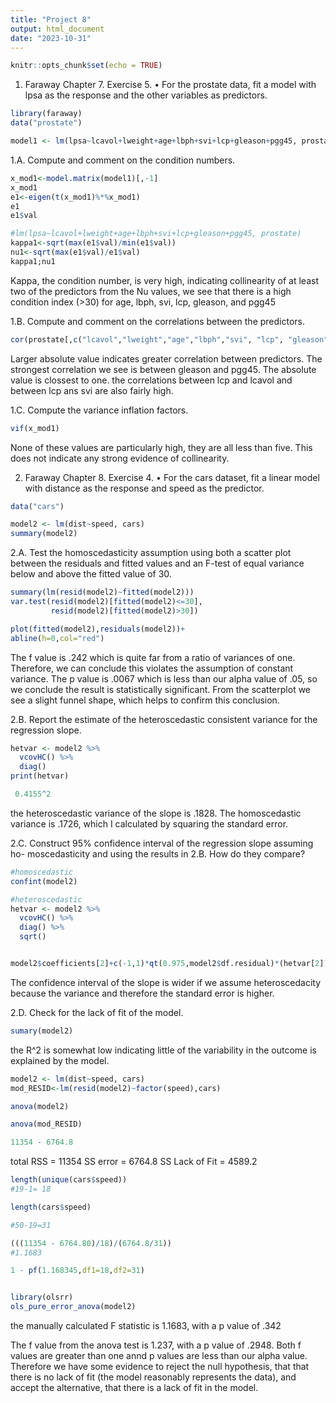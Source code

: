 ```yaml
---
title: "Project 8"
output: html_document
date: "2023-10-31"
---
```


```r
knitr::opts_chunk$set(echo = TRUE)
```

1. Faraway Chapter 7. Exercise 5.
• For the prostate data, fit a model with lpsa as the response and the other variables
as predictors.

```r
library(faraway)
data("prostate")
```

```r
model1 <- lm(lpsa~lcavol+lweight+age+lbph+svi+lcp+gleason+pgg45, prostate)
```

1.A. Compute and comment on the condition numbers.
```r
x_mod1<-model.matrix(model1)[,-1] 
x_mod1
e1<-eigen(t(x_mod1)%*%x_mod1)
e1
e1$val
```


```r
#lm(lpsa~lcavol+lweight+age+lbph+svi+lcp+gleason+pgg45, prostate)
kappa1<-sqrt(max(e1$val)/min(e1$val))
nu1<-sqrt(max(e1$val)/e1$val)
kappa1;nu1 
```
Kappa, the condition number, is very high, indicating collinearity of at least two of the predictors
from the Nu values, we see that there is a high condition index (>30) for age, lbph, svi, lcp, gleason, and pgg45



1.B. Compute and comment on the correlations between the predictors.
```r
cor(prostate[,c("lcavol","lweight","age","lbph","svi", "lcp", "gleason", "pgg45")])
```
Larger absolute value indicates greater correlation between predictors. The strongest correlation we see is between gleason and pgg45. The absolute value is clossest to one. the correlations between lcp and lcavol and between lcp ans svi are also fairly high.

1.C. Compute the variance inflation factors.
```r
vif(x_mod1)
```
None of these values are particularly high, they are all less than five. This does not indicate any strong evidence of collinearity.



2. Faraway Chapter 8. Exercise 4.
• For the cars dataset, fit a linear model with distance as the response and speed as
the predictor.
```r
data("cars")
```

```r
model2 <- lm(dist~speed, cars)
summary(model2)
```

2.A. Test the homoscedasticity assumption using both a scatter plot between the
residuals and fitted values and an F-test of equal variance below and above the
fitted value of 30.
```r
summary(lm(resid(model2)~fitted(model2)))
var.test(resid(model2)[fitted(model2)<=30],
         resid(model2)[fitted(model2)>30])
```

```r
plot(fitted(model2),residuals(model2))+
abline(h=0,col="red")
```

The f value is .242 which is quite far from a ratio of variances of one. Therefore, we can conclude this violates the assumption of constant variance. The p value is .0067 which is less than our alpha value of .05, so we conclude 
the result is statistically significant. From the scatterplot we see a slight funnel shape, which helps to confirm this conclusion.

2.B. Report the estimate of the heteroscedastic consistent variance for the
regression slope.
```r
hetvar <- model2 %>% 
  vcovHC() %>% 
  diag() 
print(hetvar)

 0.4155^2


```
the heteroscedastic variance of the slope is .1828. The homoscedastic variance is .1726, which I calculated by squaring the standard error.


2.C. Construct 95% confidence interval of the regression slope assuming ho-
moscedasticity and using the results in 2.B. How do they compare?
```r
#homoscedastic
confint(model2)

#heteroscedastic
hetvar <- model2 %>% 
  vcovHC() %>% 
  diag() %>%
  sqrt()


model2$coefficients[2]+c(-1,1)*qt(0.975,model2$df.residual)*(hetvar[2])
```
The confidence interval of the slope is wider if we assume heteroscedacity because the variance and therefore the standard error is higher.

2.D. Check for the lack of fit of the model.
```r
sumary(model2)
```
the R^2 is somewhat low indicating little of the variability in the outcome is explained by the model.

```r
model2 <- lm(dist~speed, cars)
mod_RESID<-lm(resid(model2)~factor(speed),cars) 

anova(model2)

anova(mod_RESID)

11354 - 6764.8 
```
total RSS = 11354
SS error = 6764.8
SS Lack of Fit = 4589.2
```r
length(unique(cars$speed))
#19-1= 18 

length(cars$speed)

#50-19=31
```


```r
(((11354 - 6764.80)/18)/(6764.8/31))
#1.1683

1 - pf(1.168345,df1=18,df2=31)


library(olsrr)
ols_pure_error_anova(model2)

```
the manually calculated F statistic is 1.1683, with a p value of .342

The f value from the anova test is 1.237, with a p value of .2948. 
Both f values are greater than one annd p values are less than our alpha value. Therefore we have some evidence to reject the null hypothesis, that that there is no lack of fit (the model reasonably represents the data), and accept the alternative, that there is a lack of fit in the model.
